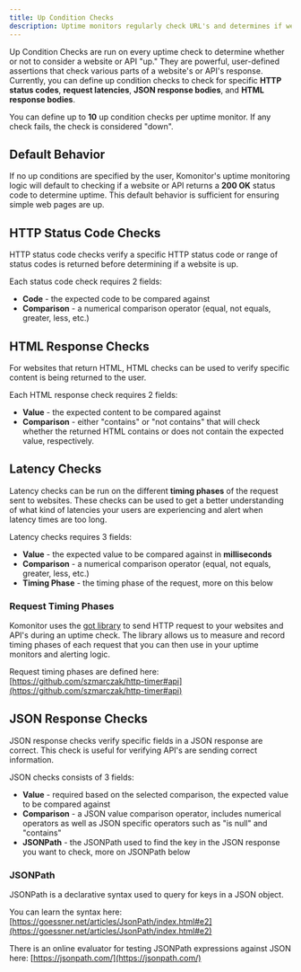 ```yaml
---
title: Up Condition Checks
description: Uptime monitors regularly check URL's and determines if websites are down. This page covers what properties define an uptime monitor and it's behavior.
---
```


Up Condition Checks are run on every uptime check to determine whether or not to consider a website or API "up." They are powerful, user-defined assertions
that check various parts of a website's or API's response. Currently, you
can define up condition checks to check for specific **HTTP status codes**,
**request latencies**, **JSON response bodies**, and **HTML response bodies**.

You can define up to **10** up condition checks per uptime monitor. If any check fails, the check is considered "down".

## Default Behavior

If no up conditions are specified by the user, Komonitor's uptime monitoring logic will default to checking if a
website or API returns a **200 OK** status code to determine uptime. This default behavior is sufficient for ensuring simple web pages are
up.

## HTTP Status Code Checks

HTTP status code checks verify a specific HTTP status code or range of status codes is returned before determining if a website is up.

Each status code check requires 2 fields:

- **Code** - the expected code to be compared against
- **Comparison** - a numerical comparison operator (equal, not equals, greater, less, etc.)

## HTML Response Checks

For websites that return HTML, HTML checks can be used to verify specific content is being returned to the user.

Each HTML response check requires 2 fields:

- **Value** - the expected content to be compared against
- **Comparison** - either "contains" or "not contains" that will check whether the returned HTML contains or does not contain the expected value, respectively.

## Latency Checks

Latency checks can be run on the different **timing phases** of the request sent to websites. These checks can be used to get a better understanding of what kind of
latencies your users are experiencing and alert when latency times are too long.

Latency checks requires 3 fields:

- **Value** - the expected value to be compared against in **milliseconds**
- **Comparison** - a numerical comparison operator (equal, not equals, greater, less, etc.)
- **Timing Phase** - the timing phase of the request, more on this below

### Request Timing Phases

Komonitor uses the [got library](https://www.npmjs.com/package/got) to send HTTP request to your websites and API's during an uptime check. The library allows us to
measure and record timing phases of each request that you can then use in your uptime monitors and alerting logic.

Request timing phases are defined here: [https://github.com/szmarczak/http-timer#api](https://github.com/szmarczak/http-timer#api)

## JSON Response Checks

JSON response checks verify specific fields in a JSON response are correct. This check is useful for verifying API's are sending correct information.

JSON checks consists of 3 fields:

- **Value** - required based on the selected comparison, the expected value to be compared against
- **Comparison** - a JSON value comparison operator, includes numerical operators as well as JSON specific operators such as "is null" and "contains"
- **JSONPath** - the JSONPath used to find the key in the JSON response you want to check, more on JSONPath below

### JSONPath

JSONPath is a declarative syntax used to query for keys in a JSON object.

You can learn the syntax here: [https://goessner.net/articles/JsonPath/index.html#e2](https://goessner.net/articles/JsonPath/index.html#e2)

There is an online evaluator for testing JSONPath expressions against JSON here: [https://jsonpath.com/](https://jsonpath.com/)
